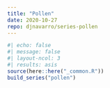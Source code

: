 ```yaml
---
title: "Pollen"
date: 2020-10-27
repo: djnavarro/series-pollen
---
```

  
```r
#| echo: false
#| message: false
#| layout-ncol: 3
#| results: asis
source(here::here("_common.R"))
build_series("pollen")
```
